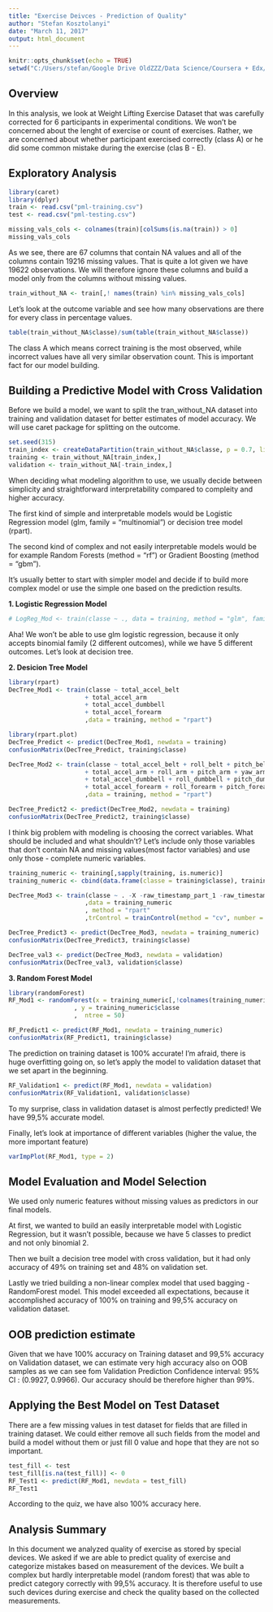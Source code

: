 ---
title: "Exercise Deivces - Prediction of Quality"
author: "Stefan Kosztolanyi"
date: "March 11, 2017"
output: html_document
---

```{r setup, include=FALSE}
knitr::opts_chunk$set(echo = TRUE)
setwd("C:/Users/stefan/Google Drive OldZZZ/Data Science/Coursera + Edx/JHU- Data Science Specialization/Practical_Machine_Learning")
```

## Overview

In this analysis, we look at Weight Lifting Exercise Dataset that was carefully corrected for 6 participants in experimental conditions. We won't be concerned about the lenght of exercise or count of exercises. Rather, we are concerned about whether participant exercised correctly (class A) or he did some common mistake during the exercise (clas B - E).


## Exploratory Analysis
```{r packages, echo=FALSE, message=FALSE, warning=FALSE}
library(caret)
library(dplyr)
train <- read.csv("pml-training.csv")
test <- read.csv("pml-testing.csv")
```

```{r structure od fada}
missing_vals_cols <- colnames(train)[colSums(is.na(train)) > 0]
missing_vals_cols
```

As we see, there are 67 columns that contain NA values and all of the columns contain 19216 missing values. That is quite a lot given we have 19622 observations. We will therefore ignore these columns and build a model only from the columns without missing values.

```{r noNA}
train_without_NA <- train[,! names(train) %in% missing_vals_cols]
```

Let's look at the outcome variable and see how many observations are there for every class in percentage values.

```{r classe table}
table(train_without_NA$classe)/sum(table(train_without_NA$classe))
```

The class A which means correct training is the most observed, while incorrect values have all very similar observation count. This is important fact for our model building.

## Building a Predictive Model with Cross Validation

Before we build a model, we want to split the tran_without_NA dataset into training and validation dataset for better estimates of model accuracy. We will use caret package for splitting on the outcome.

```{r splitting}
set.seed(315)
train_index <- createDataPartition(train_without_NA$classe, p = 0.7, list = FALSE)
training <- train_without_NA[train_index,]
validation <- train_without_NA[-train_index,]
```

When deciding what modeling algorithm to use, we usually decide between simplicity and straightforward interpretability compared to compleity and higher accuracy.

The first kind of simple and interpretable models would be Logistic Regression model (glm, family = "multinomial") or decision tree model (rpart).

The second kind of complex and not easily interpretable models would be for example Random Forests (method = "rf") or Gradient Boosting (method = "gbm").

It's usually better to start with simpler model and decide if to build more complex model or use the simple one based on the prediction results.

**1. Logistic Regression Model **

```{r multinomReg}
# LogReg_Mod <- train(classe ~ ., data = training, method = "glm", family = "binomial")
```

Aha! We won't be able to use glm logistic regression, because it only accepts binomial family (2 different outcomes), while we have 5 different outcomes. Let's look at decision tree.

**2. Desicion Tree Model **
```{r rpart}
library(rpart)
DecTree_Mod1 <- train(classe ~ total_accel_belt 
                     + total_accel_arm 
                     + total_accel_dumbbell
                     + total_accel_forearm
                     ,data = training, method = "rpart")
```

```{r}
library(rpart.plot)
DecTree_Predict <- predict(DecTree_Mod1, newdata = training)
confusionMatrix(DecTree_Predict, training$classe)
```

```{r decision tree 2}
DecTree_Mod2 <- train(classe ~ total_accel_belt + roll_belt + pitch_belt + yaw_belt
                     + total_accel_arm + roll_arm + pitch_arm + yaw_arm
                     + total_accel_dumbbell + roll_dumbbell + pitch_dumbbell + yaw_dumbbell
                     + total_accel_forearm + roll_forearm + pitch_forearm + yaw_forearm
                     ,data = training, method = "rpart")

DecTree_Predict2 <- predict(DecTree_Mod2, newdata = training)
confusionMatrix(DecTree_Predict2, training$classe)
```
I think big problem with modeling is choosing the correct variables. What should be included and what shouldn't?
Let's include only those variables that don't contain NA and missing values(most factor variables) and use only those - complete numeric variables.

```{r training_full_numeric}
training_numeric <- training[,sapply(training, is.numeric)]
training_numeric <- cbind(data.frame(classe = training$classe), training_numeric)
```

```{r decision tree 3}
DecTree_Mod3 <- train(classe ~ . -X -raw_timestamp_part_1 -raw_timestamp_part_2 -num_window
                     ,data = training_numeric
                     , method = "rpart"
                     ,trControl = trainControl(method = "cv", number = 5))

DecTree_Predict3 <- predict(DecTree_Mod3, newdata = training_numeric)
confusionMatrix(DecTree_Predict3, training$classe)
```
```{r}
DecTree_val3 <- predict(DecTree_Mod3, newdata = validation)
confusionMatrix(DecTree_val3, validation$classe)
```


**3. Random Forest Model **
```{r random forest 1}
library(randomForest)
RF_Mod1 <- randomForest(x = training_numeric[,!colnames(training_numeric) %in% c("X", "raw_timestamp_part_1", "raw_timestamp_part_2", "num_window", "classe")]
                  , y = training_numeric$classe 
                  ,  ntree = 50)

RF_Predict1 <- predict(RF_Mod1, newdata = training_numeric)
confusionMatrix(RF_Predict1, training$classe)
```

The prediction on training dataset is 100% accurate!
I'm afraid, there is huge overfitting going on, so let's apply the model to validation dataset that we set apart in the beginning.

```{r RF1 on validation}
RF_Validation1 <- predict(RF_Mod1, newdata = validation)
confusionMatrix(RF_Validation1, validation$classe)
```

To my surprise, class in validation dataset is almost perfectly predicted! We have 99,5% accurate model.

Finally, let's look at importance of different variables (higher the value, the more important feature)

```{r variable importance, fig.width=6, fig.height=8}
varImpPlot(RF_Mod1, type = 2)
```

## Model Evaluation and Model Selection

We used only numeric features without missing values as predictors in our final models.

At first, we wanted to build an easily interpretable model with Logistic Regression, but it wasn't possible, because we have 5 classes to predict and not only binomial 2.

Then we built a decision tree model with cross validation, but it had only accuracy of 49% on training set and 48% on validation set.

Lastly we tried building a non-linear complex model that used bagging - RandomForest model. This model exceeded all expectations, because it accomplished accuracy of 100%  on training and 99,5% accuracy on validation dataset.

## OOB prediction estimate

Given that we have 100% accuracy on Training dataset and 99,5% accuracy on Validation dataset, we can estimate very high accuracy also on OOB samples as we can see fom Validation Prediction Confidence interval: 95% CI : (0.9927, 0.9966).
Our accuracy should be therefore higher than 99%.

## Applying the Best Model on Test Dataset

There are a few missing values in test dataset for fields that are filled in training dataset.
We could either remove all such fields from the model and build a model without them or just fill 0 value and hope that they are not so important.
```{r RF on test}
test_fill <- test
test_fill[is.na(test_fill)] <- 0
RF_Test1 <- predict(RF_Mod1, newdata = test_fill)
RF_Test1
```
According to the quiz, we have also 100% accuracy here.

## Analysis Summary

In this document we analyzed quality of exercise as stored by special devices. We asked if we are able to predict quality of exercise and categorize mistakes based on measurement of the devices. We built a complex but hardly interpretable model (random forest) that was able to predict category correctly with 99,5% accuracy. It is therefore useful to use such devices during exercise and check the quality based on the collected measurements.